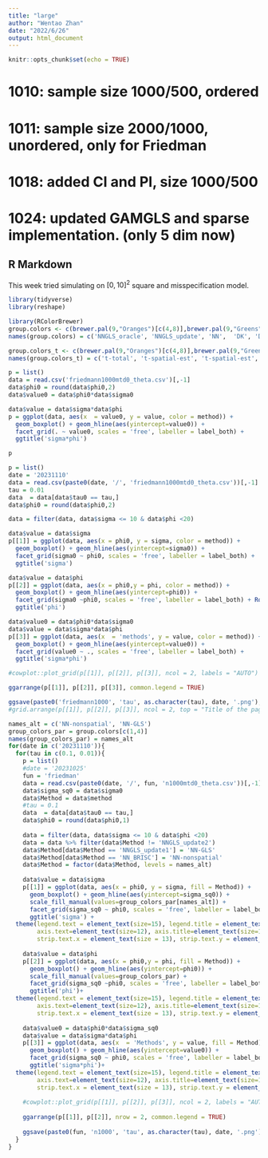 ```yaml
---
title: "large"
author: "Wentao Zhan"
date: "2022/6/26"
output: html_document
---
```


```r
knitr::opts_chunk$set(echo = TRUE)
```


# 1010: sample size 1000/500, ordered
# 1011: sample size 2000/1000, unordered, only for Friedman
# 1018: added CI and PI, size 1000/500
# 1024: updated GAMGLS and sparse implementation. (only 5 dim now)

## R Markdown
This week tried simulating on $[0,10]^2$ square and misspecification model.
```r
library(tidyverse)
library(reshape)

library(RColorBrewer)
group.colors <- c(brewer.pal(9,"Oranges")[c(4,8)],brewer.pal(9,"Greens")[c(5)], brewer.pal(9,"Blues")[c(4,8)])
names(group.colors) = c('NNGLS_oracle', 'NNGLS_update', 'NN',  'DK', 'DK_spline')

group.colors_t <- c(brewer.pal(9,"Oranges")[c(4,8)],brewer.pal(9,"Greens")[c(5)], brewer.pal(9,"Blues")[c(4)])
names(group.colors_t) = c('t-total', 't-spatial-est', 't-spatial-est',  't-NN-GLS-train')

```

```r
p = list()
data = read.csv('friedmann1000mtd0_theta.csv')[,-1]
data$phi0 = round(data$phi0,2)
data$value0 = data$phi0*data$sigma0

data$value = data$sigma*data$phi
p = ggplot(data, aes(x  = value0, y = value, color = method)) +
  geom_boxplot() + geom_hline(aes(yintercept=value0)) +
  facet_grid(. ~ value0, scales = 'free', labeller = label_both) + 
  ggtitle('sigma*phi')

p
```

```r
p = list()
date = '20231110'
data = read.csv(paste0(date, '/', 'friedmann1000mtd0_theta.csv'))[,-1]
tau = 0.01
data  = data[data$tau0 == tau,]
data$phi0 = round(data$phi0,2)

data = filter(data, data$sigma <= 10 & data$phi <20)

data$value = data$sigma
p[[1]] = ggplot(data, aes(x = phi0, y = sigma, color = method)) +
  geom_boxplot() + geom_hline(aes(yintercept=sigma0)) +
  facet_grid(sigma0 ~ phi0, scales = 'free', labeller = label_both) + 
  ggtitle('sigma')

data$value = data$phi
p[[2]] = ggplot(data, aes(x = phi0,y = phi, color = method)) +
  geom_boxplot() + geom_hline(aes(yintercept=phi0)) +
  facet_grid(sigma0 ~phi0, scales = 'free', labeller = label_both) + RotatedAxis() +
  ggtitle('phi')

data$value0 = data$phi0*data$sigma0
data$value = data$sigma*data$phi
p[[3]] = ggplot(data, aes(x  = 'methods', y = value, color = method)) +
  geom_boxplot() + geom_hline(aes(yintercept=value0)) +
  facet_grid(value0 ~ ., scales = 'free', labeller = label_both) + 
  ggtitle('sigma*phi')

#cowplot::plot_grid(p[[1]], p[[2]], p[[3]], ncol = 2, labels = "AUTO")

ggarrange(p[[1]], p[[2]], p[[3]], common.legend = TRUE)
```
```r
ggsave(paste0('friedmann1000', 'tau', as.character(tau), date, '.png'), width = 6, height = 8)
#grid.arrange(p[[1]], p[[2]], p[[3]], ncol = 2, top = "Title of the page") 
```


```r
names_alt = c('NN-nonspatial', 'NN-GLS')
group_colors_par = group.colors[c(1,4)]
names(group_colors_par) = names_alt
for(date in c('20231110')){
  for(tau in c(0.1, 0.01)){
    p = list()
    #date = '20231025'
    fun = 'friedman'
    data = read.csv(paste0(date, '/', fun, 'n1000mtd0_theta.csv'))[,-1]
    data$sigma_sq0 = data$sigma0
    data$Method = data$method
    #tau = 0.1
    data  = data[data$tau0 == tau,]
    data$phi0 = round(data$phi0,1)
    
    data = filter(data, data$sigma <= 10 & data$phi <20)
    data = data %>% filter(data$Method != 'NNGLS_update2')
    data$Method[data$Method == 'NNGLS_update1'] = 'NN-GLS'
    data$Method[data$Method == 'NN_BRISC'] = 'NN-nonspatial'
    data$Method = factor(data$Method, levels = names_alt)
    
    data$value = data$sigma
    p[[1]] = ggplot(data, aes(x = phi0, y = sigma, fill = Method)) +
      geom_boxplot() + geom_hline(aes(yintercept=sigma_sq0)) +
      scale_fill_manual(values=group_colors_par[names_alt]) +
      facet_grid(sigma_sq0 ~ phi0, scales = 'free', labeller = label_both) + 
      ggtitle('sigma') + 
  theme(legend.text = element_text(size=15), legend.title = element_text(size=20),
        axis.text=element_text(size=12), axis.title=element_text(size=15),
        strip.text.x = element_text(size = 13), strip.text.y = element_text(size = 13))
    
    data$value = data$phi
    p[[2]] = ggplot(data, aes(x = phi0,y = phi, fill = Method)) +
      geom_boxplot() + geom_hline(aes(yintercept=phi0)) +
      scale_fill_manual(values=group_colors_par) +
      facet_grid(sigma_sq0 ~phi0, scales = 'free', labeller = label_both) + RotatedAxis() +
      ggtitle('phi')+ 
  theme(legend.text = element_text(size=15), legend.title = element_text(size=20),
        axis.text=element_text(size=12), axis.title=element_text(size=15),
        strip.text.x = element_text(size = 13), strip.text.y = element_text(size = 13))
    
    data$value0 = data$phi0*data$sigma_sq0
    data$value = data$sigma*data$phi
    p[[3]] = ggplot(data, aes(x  = 'Methods', y = value, fill = Method)) +
      geom_boxplot() + geom_hline(aes(yintercept=value0)) +
      facet_grid(sigma_sq0 ~ phi0, scales = 'free', labeller = label_both) + 
      ggtitle('sigma*phi')+ 
  theme(legend.text = element_text(size=15), legend.title = element_text(size=20),
        axis.text=element_text(size=12), axis.title=element_text(size=15),
        strip.text.x = element_text(size = 13), strip.text.y = element_text(size = 13))
    
    #cowplot::plot_grid(p[[1]], p[[2]], p[[3]], ncol = 2, labels = "AUTO")
    
    ggarrange(p[[1]], p[[2]], nrow = 2, common.legend = TRUE)
    
    ggsave(paste0(fun, 'n1000', 'tau', as.character(tau), date, '.png'), width = 6, height = 8)
  }
}

```